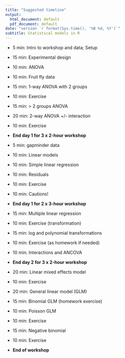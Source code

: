 ```yaml
---
title: "Suggested timeline"
output:
  html_document: default
  pdf_document: default
date: "version `r format(Sys.time(), '%B %d, %Y')`"
subtitle: Statistical models in R
---
```


* 5 min: Intro to workshop and data; Setup
* 15 min: Experimental design

* 10 min: ANOVA
* 10 min: Fruit fly data 
* 15 min: 1-way ANOVA with 2 groups
* 10 min: Exercise

* 15 min: > 2 groups ANOVA
* 20 min: 2-way ANOVA +/- interaction
* 10 min: Exercise

* __End day 1 for 3 x 2-hour workshop__

* 5 min: gapminder data
* 10 min: Linear models
* 10 min: Simple linear regression
* 10 min: Residuals
* 10 min: Exercise

* 10 min: Cautions!

* __End day 1 for 2 x 3-hour workshop__

* 15 min: Multiple linear regression
* 10 min: Exercise (transformation)

* 15 min: log and polynomial transformations
* 10 min: Exercise (as homework if needed)
* 10 min: Interactions and ANCOVA

* __End day 2 for 3 x 2-hour workshop__

* 20 min: Linear mixed effects model
* 10 min: Exercise

* 20 min: General linear model (GLM)
* 15 min: Binomial GLM (homework exercise)

* 10 min: Poisson GLM
* 10 min: Exercise

* 15 min: Negative binomial
* 10 min: Exercise

* __End of workshop__